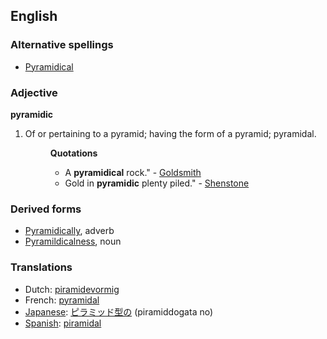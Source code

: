 ==English==

===Alternative spellings===
* [[Pyramidical]]

===Adjective===
'''pyramidic'''
# Of or pertaining to a pyramid; having the form of a pyramid; pyramidal. 
#:'''Quotations'''
#:*A '''pyramidical''' rock." - [[Goldsmith]]
#:*Gold in '''pyramidic''' plenty piled." - [[Shenstone]]

===Derived forms===
*[[Pyramidically]], adverb
*[[Pyramildicalness]], noun

===Translations===
*Dutch: [[piramidevormig]]
*French: [[pyramidal]]
*[[Japanese]]: [[ピラミッド型の]] (piramiddogata no)
*[[Spanish]]: [[piramidal]]